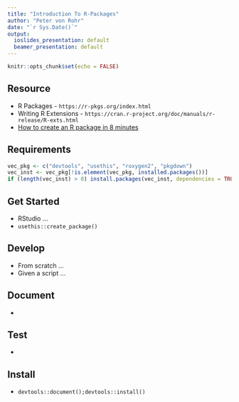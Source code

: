 ```yaml
---
title: "Introduction To R-Packages"
author: "Peter von Rohr"
date: "`r Sys.Date()`"
output:
  ioslides_presentation: default
  beamer_presentation: default
---
```


```r
knitr::opts_chunk$set(echo = FALSE)
```

## Resource

* R Packages - `https://r-pkgs.org/index.html`
* Writing R Extensions - `https://cran.r-project.org/doc/manuals/r-release/R-exts.html`
* [How to create an R package in 8 minutes](https://www.youtube.com/watch?v=MoszELQFrvQ)


## Requirements

```r
vec_pkg <- c("devtools", "usethis", "roxygen2", "pkgdown")
vec_inst <- vec_pkg[!is.element(vec_pkg, installed.packages())]
if (length(vec_inst) > 0) install.packages(vec_inst, dependencies = TRUE)
```



## Get Started

* RStudio ...
* `usethis::create_package()`


## Develop

* From scratch ...
* Given a script ...

## Document

*

## Test

*



## Install

* `devtools::document();devtools::install()`
